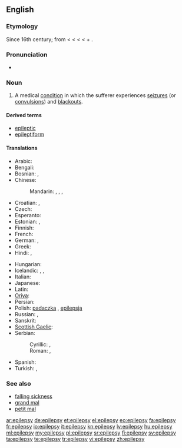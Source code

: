 ==English==
{{wikipedia}}

===Etymology===
Since 16th century; from {{etyl|fro|en}} {{term|epilepsie|lang=fro}} < {{etyl|la}} {{term|epilepsia|epilēpsia|lang=la}} < {{etyl|grc|en}} {{term|ἐπιληψία|tr=epilēpsia|lang=grc|sc=polytonic}} < {{term|ἐπιλαμβάνω||I seize|tr=epilambanō|lang=grc|sc=polytonic}} < {{term|ἐπί||upon|tr=epi|lang=grc|sc=polytonic}} + {{term|λαμβάνω||I take|tr=lambanō|lang=grc|sc=polytonic}}.

===Pronunciation===
* {{IPA|/ˈɛpɪlɛpsi/}}

===Noun===
{{en-noun|epilepsies}}

# {{pathology}} A medical [[condition]] in which the sufferer experiences [[seizure]]s (or [[convulsion]]s) and [[blackout]]s.

====Derived terms====
* [[epileptic]]
* [[epileptiform]]

====Translations====
{{trans-top|a medical condition}}
* Arabic: {{t-|ar|صرع|m|tr=Sar3}}
* Bengali: {{t|bn|মৃগীরোগ}}
* Bosnian: {{t-|bs|epilepsija|f}}, {{t-|bs|padavica|f}}
* Chinese:
*: Mandarin: {{t|cmn|癲癇|sc=Hani}},  {{t|cmn|癫痫|tr=diānxián|sc=Hani}}, {{t|cmn|癲癇癥|sc=Hani}},  {{t|cmn|癫痫症|tr=diānxiánzhèng|sc=Hani}}
* Croatian: {{t-|hr|epilepsija|f|alt=epilèpsija}}, {{t-|hr|padavica|f|alt=pȁdavica}}
* Czech: {{t-|cs|epilepsie|f}}
* Esperanto: {{t|eo|epilepsio}}
* Estonian: {{t+|et|epilepsia}},  {{t+|et|langetõbi}}
* Finnish: {{t+|fi|epilepsia}}
* French: {{t+|fr|épilepsie|f}}
* German: {{t+|de|Epilepsie|f}}, {{t-|de|Fallsucht|f}}
* Greek: {{t+|el|επιληψία|f}}
* Hindi: {{t-|hi|अपस्मार|tr=apasmār|xs=Hindi}},  {{t|hi|मिर्गी|tr=mirgī|xs=Hindi}}
{{trans-mid}}
* Hungarian: {{t+|hu|epilepszia}}
* Icelandic: {{t+|is|flogaveiki|f}},  {{t+|is|flog|n}},  {{t|is|niðurfallssýki|f}}
* Italian: {{t-|it|epilessia|f}}
* Japanese: {{t|ja|癲癇|tr=てんかん, tenkan}}
* Latin: {{t-|la|epilepsia|f|alt=epilēpsia}}
* [[Oriya]]: {{t|or|ଅପସ୍ମାର|sc=Orya}}
* Persian: {{t+|fa|صرع|tr=sar|xs=Persian}}
* Polish: [[padaczka]] {{f}}, [[epilepsja]] {{f}}
* Russian: {{t|ru|эпилепсия|f|tr=epilépsija}}, {{t|ru|падучая|f|tr=padúčaja}} {{qualifier|obsolete}}
* Sanskrit: {{t-|sa|अपस्मार|tr=apa-smāra|xs=Sanskrit}}
* [[Scottish Gaelic]]: {{t-|gd|tuiteamas|m|xs=Scottish Gaelic}}
* Serbian:
*: Cyrillic: {{t-|sr|епилепсија|f|sc=Cyrl}}, {{t-|sr|падавица|f|sc=Cyrl}}
*: Roman: {{t-|sr|epilepsija|f}}, {{t-|sr|padavica|f}}
* Spanish: {{t+|es|epilepsia|f}}
* Turkish: {{t+|tr|sara}},  {{t|tr|epilepsi}}
{{trans-bottom}}

===See also===
* [[falling sickness]]
* [[grand mal]]
* [[petit mal]]

[[ar:epilepsy]]
[[de:epilepsy]]
[[et:epilepsy]]
[[el:epilepsy]]
[[eo:epilepsy]]
[[fa:epilepsy]]
[[fr:epilepsy]]
[[io:epilepsy]]
[[it:epilepsy]]
[[kn:epilepsy]]
[[lv:epilepsy]]
[[hu:epilepsy]]
[[ml:epilepsy]]
[[my:epilepsy]]
[[pl:epilepsy]]
[[sr:epilepsy]]
[[fi:epilepsy]]
[[sv:epilepsy]]
[[ta:epilepsy]]
[[te:epilepsy]]
[[tr:epilepsy]]
[[vi:epilepsy]]
[[zh:epilepsy]]